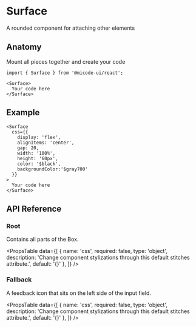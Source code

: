 
# Surface

A rounded component for attaching other elements

## Anatomy

Mount all pieces together and create your code

```tsx
import { Surface } from '@micode-ui/react';

<Surface>
  Your code here
</Surface>
```

## Example

<SurfaceDemo />

```tsx
<Surface
  css={{
    display: 'flex',
    alignItems: 'center',
    gap: 20,
    width: '100%',
    height: '60px',
    color: '$black',
    backgroundColor:'$gray700'
  }}
>
  Your code here
</Surface>
```

## API Reference

### Root

Contains all parts of the Box.

<PropsTable
  data={[
    {
      name: 'css',
      required: false,
      type: 'object',
      description:
        'Change component stylizations through this default stitches attribute.',
      default: '{}'
    },
  ]}
/>

### Fallback

A feedback icon that sits on the left side of the input field.

<PropsTable
  data={[
    {
      name: 'css',
      required: false,
      type: 'object',
      description:
        'Change component stylizations through this default stitches attribute.',
      default: '{}'
    },
  ]}
/>
